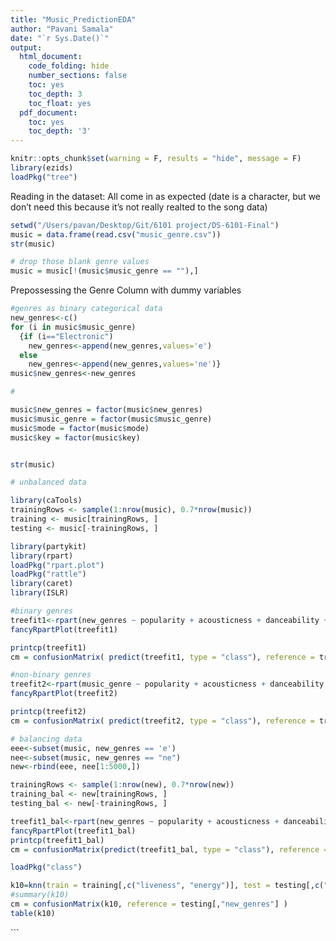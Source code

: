 ```yaml
---
title: "Music_PredictionEDA"
author: "Pavani Samala"
date: "`r Sys.Date()`"
output:
  html_document:
    code_folding: hide
    number_sections: false
    toc: yes
    toc_depth: 3
    toc_float: yes
  pdf_document:
    toc: yes
    toc_depth: '3'
---
```


```r
knitr::opts_chunk$set(warning = F, results = "hide", message = F)
library(ezids)
loadPkg("tree")
```


Reading in the dataset: All come in as expected (date is a character, but we don't need this because it's not really realted to the song data)

```r
setwd("/Users/pavan/Desktop/Git/6101 project/DS-6101-Final")
music = data.frame(read.csv("music_genre.csv"))
str(music)
```

```r
# drop those blank genre values 
music = music[!(music$music_genre == ""),]

```



Prepossessing the Genre Column with dummy variables
```r
#genres as binary categorical data
new_genres<-c()
for (i in music$music_genre) 
  {if (i=="Electronic")
    new_genres<-append(new_genres,values='e')
  else
    new_genres<-append(new_genres,values='ne')}
music$new_genres<-new_genres

#

```

```r
music$new_genres = factor(music$new_genres)
music$music_genre = factor(music$music_genre)
music$mode = factor(music$mode)
music$key = factor(music$key)


str(music)
```


```r
# unbalanced data

library(caTools)
trainingRows <- sample(1:nrow(music), 0.7*nrow(music))
training <- music[trainingRows, ]
testing <- music[-trainingRows, ]
```



```r
library(partykit)
library(rpart)
loadPkg("rpart.plot")
loadPkg("rattle")
library(caret)
library(ISLR)

#binary genres
treefit1<-rpart(new_genres ~ popularity + acousticness + danceability + energy + key +liveness + loudness + mode + speechiness + valence, data=training,method="class", control = list(maxdepth = 14))
fancyRpartPlot(treefit1)

printcp(treefit1)
cm = confusionMatrix( predict(treefit1, type = "class"), reference = training$new_genres )

```



```r
#non-binary genres
treefit2<-rpart(music_genre ~ popularity + acousticness + danceability + energy + key +liveness + loudness + mode + speechiness + valence, data=training, method="class", control = list(maxdepth = 14))
fancyRpartPlot(treefit2)

printcp(treefit2)
cm = confusionMatrix( predict(treefit2, type = "class"), reference = training$music_genre)

```









```r
# balancing data
eee<-subset(music, new_genres == 'e')
nee<-subset(music, new_genres == "ne")
new<-rbind(eee, nee[1:5000,])

trainingRows <- sample(1:nrow(new), 0.7*nrow(new))
training_bal <- new[trainingRows, ]
testing_bal <- new[-trainingRows, ]
```

```r

treefit1_bal<-rpart(new_genres ~ popularity + acousticness + danceability + energy + key +liveness + loudness + mode + speechiness + valence, data=training_bal, method="class", control = list(maxdepth = 4))
fancyRpartPlot(treefit1_bal)
printcp(treefit1_bal)
cm = confusionMatrix(predict(treefit1_bal, type = "class"), reference = training_bal$new_genres)

```




```r
loadPkg("class")

k10=knn(train = training[,c("liveness", "energy")], test = testing[,c("liveness", "energy")], cl=training[,"new_genres"], k=10)
#summary(k10)
cm = confusionMatrix(k10, reference = testing[,"new_genres"] )
table(k10)

```



```